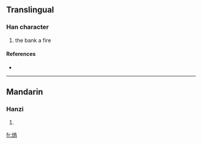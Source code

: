 ==Translingual==

===Han character===
{{Han char|rn=86|rad=火|as=10|sn=14|four=|canj=火竹口火 (FHRF)}}

# the bank a fire

====References====
* {{Han ref|kx=0680.040|dkj=19306|dj=1091.090|hdz=32224.010|uh=7193|ud=29075}}

----

==Mandarin==

===Hanzi===
{{cmn-hanzi|pin=[[liù]] ([[liu4]]), [[wèn]] ([[wen4]])|wg=liu<sup>4</sup>, wen<sup>4</sup>}}

# {{defn|Mandarin|sort=火10}}

[[fr:熓]]